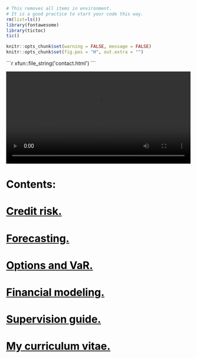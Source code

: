 

```r
# This removes all items in environment. 
# It is a good practice to start your code this way.
rm(list=ls())
library(fontawesome)
library(tictoc)
tic()
```

```r
knitr::opts_chunk$set(warning = FALSE, message = FALSE)
knitr::opts_chunk$set(fig.pos = "H", out.extra = "")
```


````{=html}
```r
xfun::file_string('contact.html')
```
````

![](p25.mp4){.absolute left="0" top="250" height="250" loop="true"}

# <span style="color: black">Contents:</span> {-}

# [<span style="color: black">Credit risk.</span>](https://mlozanoqf.github.io/tutorial_arf/) 
<!-- [`r fa("credit-card", fill = "black")`](https://mlozanoqf.github.io/tutorial_arf/) -->

# [<span style="color: black">Forecasting.</span>](https://mlozanoqf.github.io/tutorial_emf/) 
<!-- [`r fa("chart-line", fill = "black")`](https://mlozanoqf.github.io/tutorial_emf/) -->

# [<span style="color: black">Options and VaR.</span>](https://mlozanoqf.github.io/tutorial_if/) 
<!-- [`r fa("cogs", fill = "black")`](https://mlozanoqf.github.io/tutorial_if/) -->

# [<span style="color: black">Financial modeling.</span>](https://mlozanoqf.github.io/tutorial_pmf/) 
<!-- [`r fa("laptop-code", fill = "black")`](https://mlozanoqf.github.io/tutorial_pmf/) -->

# [<span style="color: black">Supervision guide.</span>](https://mlozanoqf.github.io/supervision/) 
<!-- [`r fa("graduation-cap", fill = "black")`](https://mlozanoqf.github.io/supervision/) -->

# [<span style="color: black">My curriculum vitae.</span>](https://mlozanoqf.github.io/resume/) 
